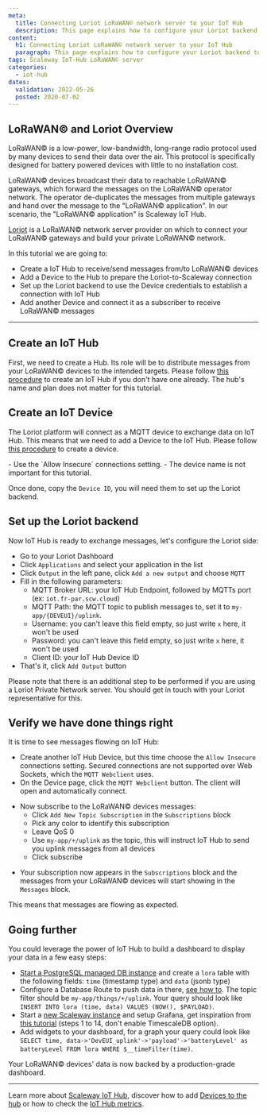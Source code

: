 ```yaml
---
meta:
  title: Connecting Loriot LoRaWAN© network server to your IoT Hub
  description: This page explains how to configure your Loriot backend to have your LoRaWAN© devices send messages to IoT Hub
content:
  h1: Connecting Loriot LoRaWAN© network server to your IoT Hub
  paragraph: This page explains how to configure your Loriot backend to have your LoRaWAN© devices send messages to IoT Hub
tags: Scaleway IoT-Hub LoRaWAN© server
categories:
  - iot-hub
dates:
  validation: 2022-05-26
  posted: 2020-07-02
---
```


## LoRaWAN© and Loriot Overview

LoRaWAN© is a low-power, low-bandwidth, long-range radio protocol used by many devices to send their data over the air. This protocol is specifically designed for battery powered devices with little to no installation cost.

LoRaWAN© devices broadcast their data to reachable LoRaWAN© gateways, which forward the messages on the LoRaWAN© operator network. The operator de-duplicates the messages from multiple gateways and hand over the message to the "LoRaWAN© application". In our scenario, the "LoRaWAN© application" is Scaleway IoT Hub.

[Loriot](https://loriot.io) is a LoRaWAN© network server provider on which to connect your LoRaWAN© gateways and build your private LoRaWAN© network.

In this tutorial we are going to:

- Create a IoT Hub to receive/send messages from/to LoRaWAN© devices
- Add a Device to the Hub to prepare the Loriot-to-Scaleway connection
- Set up the Loriot backend to use the Device credentials to establish a connection with IoT Hub
- Add another Device and connect it as a subscriber to receive LoRaWAN© messages

<Macro id="iam-requirements" />
 
---

## Create an IoT Hub

First, we need to create a Hub. Its role will be to distribute messages from your LoRaWAN© devices to the intended targets. Please follow [this procedure](/iot/iot-hub/how-to/create-hub/) to create an IoT Hub if you don't have one already. The hub's name and plan does not matter for this tutorial.

## Create an IoT Device

The Loriot platform will connect as a MQTT device to exchange data on IoT Hub. This means that we need to add a Device to the IoT Hub. Please follow [this procedure](/iot/iot-hub/how-to/add-device/) to create a device.

<Message type="note">
  - Use the `Allow Insecure` connections setting.
  - The device name is not important for this tutorial.
</Message>

Once done, copy the `Device ID`, you will need them to set up the Loriot backend.

## Set up the Loriot backend

Now IoT Hub is ready to exchange messages, let's configure the Loriot side:

- Go to your Loriot Dashboard
- Click `Applications` and select your application in the list
- Click `Output` in the left pane, click `Add a new output` and choose `MQTT`
- Fill in the following parameters:
  - MQTT Broker URL: your IoT Hub Endpoint, followed by MQTTs port (ex: `iot.fr-par.scw.cloud`)
  - MQTT Path: the MQTT topic to publish messages to, set it to `my-app/{DEVEUI}/uplink`.
  - Username: you can't leave this field empty, so just write `x` here, it won't be used
  - Password: you can't leave this field empty, so just write `x` here, it won't be used
  - Client ID: your IoT Hub Device ID
- That's it, click `Add Output` button

Please note that there is an additional step to be performed if you are using a Loriot Private Network server. You should get in touch with your Loriot representative for this.

## Verify we have done things right

It is time to see messages flowing on IoT Hub:

- Create another IoT Hub Device, but this time choose the `Allow Insecure` connections setting. Secured connections are not supported over Web Sockets, which the `MQTT Webclient` uses.
- On the Device page, click the `MQTT Webclient` button. The client will open and automatically connect.

<Lightbox src="scaleway-mqtt_webclient.webp" alt="" />

- Now subscribe to the LoRaWAN© devices messages:
  - Click `Add New Topic Subscription` in the `Subscriptions` block
  - Pick any color to identify this subscription
  - Leave QoS 0
  - Use `my-app/+/uplink` as the topic, this will instruct IoT Hub to send you uplink messages from all devices
  - Click subscribe

<Lightbox src="scaleway-mqtt_webclient_2.webp" alt="" />

- Your subscription now appears in the `Subscriptions` block and the messages from your LoRaWAN© devices will start showing in the `Messages` block.

This means that messages are flowing as expected.

## Going further

You could leverage the power of IoT Hub to build a dashboard to display your data in a few easy steps:

- [Start a PostgreSQL managed DB instance](/managed-databases/postgresql-and-mysql/how-to/create-a-database/) and create a `lora` table with the following fields: `time` (timestamp type) and `data` (jsonb type)
- Configure a Database Route to push data in there, [see how to](/managed-databases/postgresql-and-mysql/how-to/create-a-database/). The topic filter should be `my-app/things/+/uplink`. Your query should look like `INSERT INTO lora (time, data) VALUES (NOW(), $PAYLOAD)`.
- Start a [new Scaleway instance](/compute/instances/how-to/create-an-instance) and setup Grafana, get inspiration from [this tutorial](/tutorials/visualize-timeseries-data-timescaledb-grafana) (steps 1 to 14, don't enable TimescaleDB option).
- Add widgets to your dashboard, for a graph your query could look like `SELECT time, data->'DevEUI_uplink'->'payload'->'batteryLevel' as batteryLevel FROM lora WHERE $__timeFilter(time)`.

Your LoRaWAN© devices' data is now backed by a production-grade dashboard.

<Lightbox src="scaleway-iothub_howto_loriot_grafana.webp" alt="" />

---

Learn more about [Scaleway IoT Hub](/iot/iot-hub/concepts), discover how to add [Devices to the hub](/iot/iot-hub/how-to/add-device) or how to check the [IoT Hub metrics](/iot/iot-hub/how-to/view-metrics).
